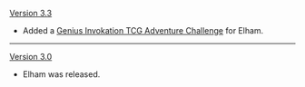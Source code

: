 {{Change History/Header}}
[[Version 3.3]]
* Added a [[Genius Invokation TCG/Stage/Elham/Remnant Sea Creatures|Genius Invokation TCG Adventure Challenge]] for Elham.
----
[[Version 3.0]]
* Elham was released.